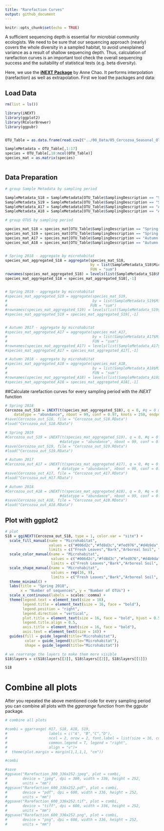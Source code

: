 ```yaml
---
title: "Rarefaction Curves"
output: github_document
---
```


```r
knitr::opts_chunk$set(echo = TRUE)
```

A sufficient sequencing depth is essential for microbial community ecologists. We need to be sure that our sequencing approach (nearly) covers the whole diversity in a sampled habitat, to avoid unexplained variance as a result of shallow sequencing depth. Thus, calculation of rarefaction curves is an important tool check the overall sequencing success and the suitability of statistical tests (e.g. beta diversity).

Here, we use the **[iNEXT Package](http://chao.stat.nthu.edu.tw/wordpress/software_download/inext-online/)** by Anne Chao. It performs interpolation (rarefaction) as well as extrapolation. First we load the packages and data:

## Load Data

```r

rm(list = ls())

library(iNEXT)
library(ggplot2)
library(RColorBrewer)
library(ggpubr)


OTU_Table = as.data.frame(read.csv2("../00_Data/05_Cercozoa_Seasonal_OTU_Table_min-freq-7633_transposed_withMetadata.csv",header = T))

SampleMetadata = OTU_Table[,1:17]
species = OTU_Table[,18:ncol(OTU_Table)]
species_mat = as.matrix(species)



```

## Data Preparation

```r

# group Sample Metadata by sampling period

SampleMetadata_S18 = SampleMetadata[OTU_Table$SamplingDescription == "Spring 2018",]
SampleMetadata_S19 = SampleMetadata[OTU_Table$SamplingDescription == "Spring 2019",]
SampleMetadata_A17 = SampleMetadata[OTU_Table$SamplingDescription == "Autumn 2017",]
SampleMetadata_A18 = SampleMetadata[OTU_Table$SamplingDescription == "Autumn 2018",]

# group OTUS by sampling period

species_mat_S18 = species_mat[OTU_Table$SamplingDescription == "Spring 2018",]
species_mat_S19 = species_mat[OTU_Table$SamplingDescription == "Spring 2019",]
species_mat_A17 = species_mat[OTU_Table$SamplingDescription == "Autumn 2017",]
species_mat_A18 = species_mat[OTU_Table$SamplingDescription == "Autumn 2018",]


# Spring 2018 - aggregate by microhabitat
species_mat_aggregated_S18 = aggregate(species_mat_S18,
                                       by = list(SampleMetadata_S18$Microhabitat),
                                       FUN = "sum")
rownames(species_mat_aggregated_S18) = levels(list(SampleMetadata_S18$Microhabitat)[[1]])
species_mat_aggregated_S18 = species_mat_aggregated_S18[,-1]


# Spring 2019 - aggregate by microhabitat
#species_mat_aggregated_S19 = aggregate(species_mat_S19, 
#                                       by = list(SampleMetadata_S19$Microhabitat), 
#                                      FUN = "sum")
#rownames(species_mat_aggregated_S19) = levels(list(SampleMetadata_S19$Microhabitat)[[1]])
#species_mat_aggregated_S19 = species_mat_aggregated_S19[,-1]


# Autumn 2017 - aggregate by microhabitat
#species_mat_aggregated_A17 = aggregate(species_mat_A17, 
#                                       by = list(SampleMetadata_A17$Microhabitat), 
#                                       FUN = "sum")
#rownames(species_mat_aggregated_A17) = levels(list(SampleMetadata_A17$Microhabitat)[[1]])
#species_mat_aggregated_A17 = species_mat_aggregated_A17[,-1]

# Autumn 2018 - aggregate by microhabitat
#species_mat_aggregated_A18 = aggregate(species_mat_A18, 
#                                       by = list(SampleMetadata_A18$Microhabitat), 
#                                       FUN = "sum")
#rownames(species_mat_aggregated_A18) = levels(list(SampleMetadata_A18$Microhabitat)[[1]])
#species_mat_aggregated_A18 = species_mat_aggregated_A18[,-1]
```

##Calculate rarefaction curves for every sampling period with the *iNEXT* function

```r

# Spring 2018
Cercozoa_out_S18 = iNEXT(t(species_mat_aggregated_S18), q = 0, #q = 0 means species richness
    datatype = "abundance", nboot = 99, conf = 0.97, knots = 250, endpoint = NULL)
#save(Cercozoa_out_S18, file = "Cercozoa_out_S18.RData")
#load("Cercozoa_out_S18.RData")

# Spring 2019
#Cercozoa_out_S19 = iNEXT(t(species_mat_aggregated_S19), q = 0, #q = 0 means species richness
                         #datatype = "abundance", nboot = 99, conf = 0.97, knots = 250, endpoint = NULL)
#save(Cercozoa_out_S19, file = "Cercozoa_out_S19.RData")
#load("Cercozoa_out_S19.RData")

# Autumn 2017
#Cercozoa_out_A17 = iNEXT(t(species_mat_aggregated_A17), q = 0, #q = 0 means species richness
                        # datatype = "abundance", nboot = 99, conf = 0.97, knots = 250, endpoint = NULL)
#save(Cercozoa_out_A17, file = "Cercozoa_out_A17.RData")
#load("Cercozoa_out_H17.RData")

# Autumn 2018
#Cercozoa_out_A18 = iNEXT(t(species_mat_aggregated_A18), q = 0, #q = 0 means species richness
                         #datatype = "abundance", nboot = 99, conf = 0.97, knots = 250, endpoint = NULL)
#save(Cercozoa_out_A18, file = "Cercozoa_out_A18.RData")
#load("Cercozoa_out_A18.RData")

```

## Plot with ggplot2

```r
# plot
S18 = ggiNEXT(Cercozoa_out_S18, type = 1, color.var = "site") +
  scale_fill_manual(name = "Microhabitat", 
                    values = c("#006d2c","#fd8d3c","#fed976","#d4b9da","#045a8d","#0570b0","#a6bddb","#8e8878","#524640"), 
                    limits = c("Fresh Leaves","Bark","Arboreal Soil", "Deadwood","Hypnum","Orthotrichum","Lichen","Leaf Litter", "Soil")) + 
  scale_color_manual(name = "Microhabitat", 
                     values = c("#006d2c","#fd8d3c","#fed976","#d4b9da","#045a8d","#0570b0","#a6bddb","#8e8878","#524640"), 
                     limits = c("Fresh Leaves","Bark","Arboreal Soil", "Deadwood","Hypnum","Orthotrichum","Lichen","Leaf Litter", "Soil")) + 
  scale_shape_manual(name = "Microhabitat", 
                     values = rep(16, 9), 
                     limits = c("Fresh Leaves","Bark","Arboreal Soil", "Deadwood","Hypnum","Orthotrichum","Lichen","Leaf Litter", "Soil")) + 
  theme_minimal() +
  labs(title = "Spring 2018", 
       x = "Number of sequences", y = "Number of OTUs") +
  scale_x_continuous(labels = scales::comma) +
  theme(legend.text = element_text(size = 16), 
        legend.title = element_text(size = 16, face = "bold"), 
        legend.position = "right",
        legend.direction = "vertical", 
        plot.title = element_text(size = 16, face = "bold", hjust = 0.5, vjust = 0.5), 
        legend.title.align = 0.5,
        axis.title = element_text(size = 16, face = "bold"), 
        axis.text = element_text(size = 14)) +
  guides(fill = guide_legend(title="Microhabitat"), 
         color = guide_legend(title="Microhabitat"), 
         shape = guide_legend(title="Microhabitat"))

# we rearrange the layers to make them more visible
S18$layers = c(S18$layers[[3]], S18$layers[[2]], S18$layers[[1]])

S18
```

# Combine all plots

After you repeated the above mentioned code for every sampling period you can combine all plots 
with the *ggarrange* function from the ggpubr package.

```r

# combine all plots

#combi = ggarrange( H17, S18, A18, S19,
#                   labels = c("A", "B","C","D"), 
#                   ncol = 2, nrow = 2, font.label = list(size = 16, color = "black"), 
#                   common.legend = T, legend = "right", 
#                   align = "v")+
#  theme(plot.margin = margin(1,1,1,1, "cm")) 

#combi

#save
#ggsave("Rarefaction_300_336x252.jpeg", plot = combi, 
#       device = "jpeg", dpi = 300, width = 336, height = 252, 
#       units = "mm")
#ggsave("Rarefaction_600_336x252.pdf", plot = combi, 
#       device = "pdf", dpi = 600, width = 336, height = 252, 
#       units = "mm")
#ggsave("Rarefaction_600_336x252.tif", plot = combi, 
#       device = "tiff", dpi = 600, width = 336, height = 252, 
#       units = "mm")
#ggsave("Rarefaction_600_336x252.png", plot = combi, 
#       device = "png", dpi = 600, width = 336, height = 252, 
#       units = "mm")

```
